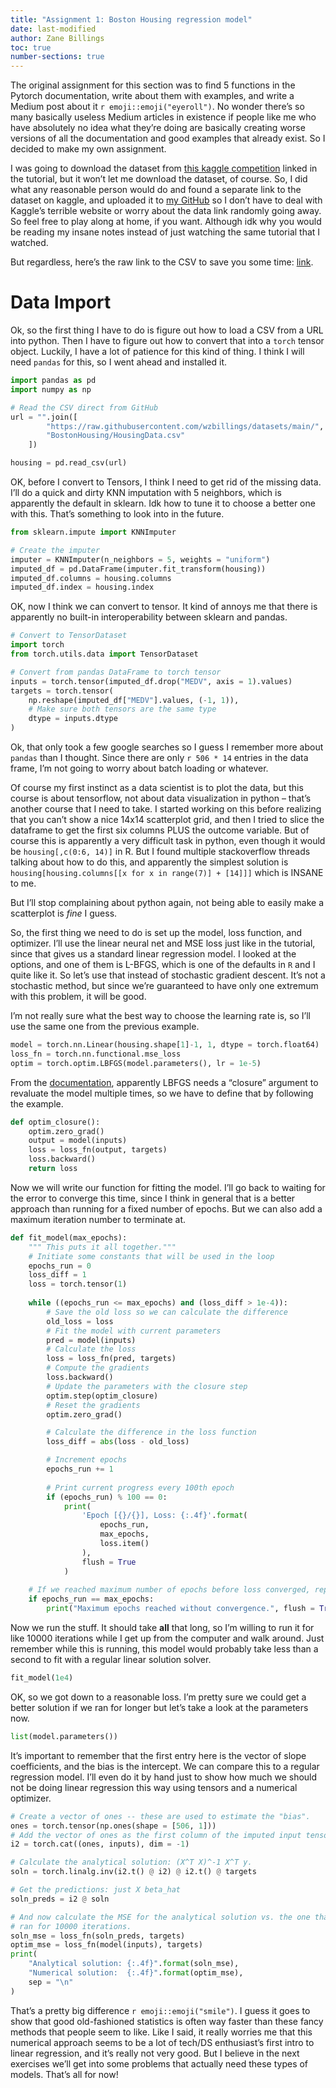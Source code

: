 ```yaml
---
title: "Assignment 1: Boston Housing regression model"
date: last-modified
author: Zane Billings
toc: true
number-sections: true
---
```


The original assignment for this section was to find 5 functions in the
Pytorch documentation, write about them with examples, and write a Medium
post about it `r emoji::emoji("eyeroll")`. No wonder there's so many
basically useless Medium articles in existence if people like me who have
absolutely no idea what they're doing are basically creating worse versions
of all the documentation and good examples that already exist. So I decided
to make my own assignment.

I was going to download the dataset from
[this kaggle competition](https://www.kaggle.com/competitions/boston-housing/overview)
linked in the tutorial, but it won't let me download the dataset, of course.
So, I did what any reasonable person would do and found a separate link to
the dataset on kaggle, and uploaded it to
[my GitHub](https://github.com/wzbillings/datasets/tree/main/BostonHousing)
so I don't have to deal with Kaggle's terrible website or worry about the
data link randomly going away. So feel free to play along at home, if you want.
Although idk why you would be reading my insane notes instead of just watching
the same tutorial that I watched.

But regardless, here's the raw link to the CSV to save you some time:
[link](https://raw.githubusercontent.com/wzbillings/datasets/main/BostonHousing/HousingData.csv).

# Data Import

Ok, so the first thing I have to do is figure out how to load a CSV from a URL
into python. Then I have to figure out how to convert that into a `torch`
tensor object. Luckily, I have a lot of patience for this kind of thing. I think
I will need `pandas` for this, so I went ahead and installed it.

```python
import pandas as pd
import numpy as np

# Read the CSV direct from GitHub
url = "".join([
		"https://raw.githubusercontent.com/wzbillings/datasets/main/",
		"BostonHousing/HousingData.csv"
	])

housing = pd.read_csv(url)
```

OK, before I convert to Tensors, I think I need to get rid of the missing data.
I'll do a quick and dirty KNN imputation with 5 neighbors, which is apparently
the default in sklearn. Idk how to tune it to choose a better one with this.
That's something to look into in the future.

```python
from sklearn.impute import KNNImputer

# Create the imputer
imputer = KNNImputer(n_neighbors = 5, weights = "uniform")
imputed_df = pd.DataFrame(imputer.fit_transform(housing))
imputed_df.columns = housing.columns
imputed_df.index = housing.index
```

OK, now I think we can convert to tensor. It kind of annoys me that there is
apparently no built-in interoperability between sklearn and pandas.

```python
# Convert to TensorDataset
import torch
from torch.utils.data import TensorDataset

# Convert from pandas DataFrame to torch tensor
inputs = torch.tensor(imputed_df.drop("MEDV", axis = 1).values)
targets = torch.tensor(
	np.reshape(imputed_df["MEDV"].values, (-1, 1)),
	# Make sure both tensors are the same type
	dtype = inputs.dtype
)
```

Ok, that only took a few google searches so I guess I remember more about
`pandas` than I thought. Since there are only `r 506 * 14` entries in the
data frame, I'm not going to worry about batch loading or whatever.

Of course my first instinct as a data scientist is to plot the data,
but this course is about tensorflow, not about data visualization in python --
that's another course that I need to take. I started working on this before
realizing that you can't show a nice 14x14 scatterplot grid, and then I tried
to slice the dataframe to get the first six columns PLUS the outcome variable.
But of course this is apparently a very difficult task in python, even though
it would be `housing[,c(0:6, 14)]` in R. But I found multiple stackoverflow
threads talking about how to do this, and apparently the simplest solution is
`housing[housing.columns[[x for x in range(7)] + [14]]]` which is INSANE to me.

But I'll stop complaining about python again, not being
able to easily make a scatterplot is *fine* I guess.

So, the first thing we need to do is set up the model, loss function, and
optimizer. I'll use the linear neural net and MSE loss just like in the
tutorial, since that gives us a standard linear regression model. I looked
at the options, and one of them is L-BFGS, which is one of the defaults in `R`
and I quite like it. So let's use that instead of stochastic gradient descent.
It's not a stochastic method, but since we're guaranteed to have only one
extremum with this problem, it will be good.

I'm not really sure what the best way to choose the learning rate is, so I'll
use the same one from the previous example.

```python
model = torch.nn.Linear(housing.shape[1]-1, 1, dtype = torch.float64)
loss_fn = torch.nn.functional.mse_loss
optim = torch.optim.LBFGS(model.parameters(), lr = 1e-5)
```

From the [documentation](https://pytorch.org/docs/stable/optim.html#optimizer-step-closure),
apparently LBFGS needs a "closure" argument to
revaluate the model multiple times, so we have to define that by following
the example.

```python
def optim_closure():
	optim.zero_grad()
	output = model(inputs)
	loss = loss_fn(output, targets)
	loss.backward()
	return loss

```


Now we will write our function for fitting the model. I'll go back to
waiting for the error to converge this time, since I think in general that
is a better approach than running for a fixed number of epochs. But we
can also add a maximum iteration number to terminate at.

```python
def fit_model(max_epochs):
	""" This puts it all together."""
	# Initiate some constants that will be used in the loop
	epochs_run = 0
	loss_diff = 1
	loss = torch.tensor(1)
	
	while ((epochs_run <= max_epochs) and (loss_diff > 1e-4)):
		# Save the old loss so we can calculate the difference
		old_loss = loss
		# Fit the model with current parameters
		pred = model(inputs)
		# Calculate the loss
		loss = loss_fn(pred, targets)
		# Compute the gradients
		loss.backward()
		# Update the parameters with the closure step
		optim.step(optim_closure)
		# Reset the gradients
		optim.zero_grad()

		# Calculate the difference in the loss function
		loss_diff = abs(loss - old_loss)

		# Increment epochs
		epochs_run += 1
		
		# Print current progress every 100th epoch
		if (epochs_run) % 100 == 0:
			print(
				'Epoch [{}/{}], Loss: {:.4f}'.format(
					epochs_run,
					max_epochs,
					loss.item()
				),
				flush = True
			)
	
	# If we reached maximum number of epochs before loss converged, report that
	if epochs_run == max_epochs:
		print("Maximum epochs reached without convergence.", flush = True)

```

Now we run the stuff. It should take **all** that long, so I'm willing to
run it for like 10000 iterations while I get up from the computer and walk
around. Just remember while this is running, this model would probably
take less than a second to fit with a regular linear solution solver.

```python
fit_model(1e4)
```

OK, so we got down to a reasonable loss. I'm pretty sure we could get a better
solution if we ran for longer but let's take a look at the parameters now.

```python
list(model.parameters())
```

It's important to remember that the first entry here is the vector of
slope coefficients, and the bias is the intercept. We can compare this to
a regular regression model. I'll even do it by hand just to show how much
we should not be doing linear regression this way using tensors and a numerical
optimizer.

```python
# Create a vector of ones -- these are used to estimate the "bias".
ones = torch.tensor(np.ones(shape = [506, 1]))
# Add the vector of ones as the first column of the imputed input tensor.
i2 = torch.cat((ones, inputs), dim = -1)

# Calculate the analytical solution: (X^T X)^-1 X^T y.
soln = torch.linalg.inv(i2.t() @ i2) @ i2.t() @ targets

# Get the predictions: just X beta_hat
soln_preds = i2 @ soln

# And now calculate the MSE for the analytical solution vs. the one that
# ran for 10000 iterations.
soln_mse = loss_fn(soln_preds, targets)
optim_mse = loss_fn(model(inputs), targets)
print(
	"Analytical solution: {:.4f}".format(soln_mse),
	"Numerical solution:  {:.4f}".format(optim_mse),
	sep = "\n"
)
```

That's a pretty big difference `r emoji::emoji("smile")`. I guess it goes
to show that good old-fashioned statistics is often way faster than these
fancy methods that people seem to like. Like I said, it really worries me that
this numerical approach seems to be a lot of tech/DS enthusiast's first intro
to linear regression, and it's really not very good. But I believe in the
next exercises we'll get into some problems that actually need these types of
models. That's all for now!

<!-- END OF FILE -->
